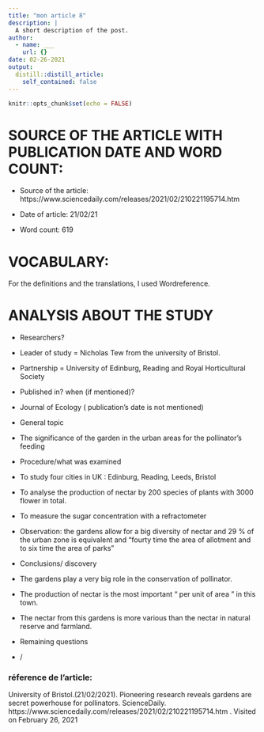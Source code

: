 ```yaml
---
title: "mon article 8"
description: |
  A short description of the post.
author:
  - name: ___
    url: {}
date: 02-26-2021
output:
  distill::distill_article:
    self_contained: false
---
```


```r
knitr::opts_chunk$set(echo = FALSE)
```

# SOURCE OF THE ARTICLE WITH PUBLICATION DATE AND WORD COUNT: 

* Source of the article: https://www.sciencedaily.com/releases/2021/02/210221195714.htm 

* Date of article: 21/02/21

* Word count: 619

# VOCABULARY:



For the definitions and the translations, I used Wordreference.

# ANALYSIS ABOUT THE STUDY

* Researchers?
 + Leader of study  = Nicholas Tew from the university of Bristol.
 + Partnership = University of Edinburg, Reading and Royal Horticultural Society




* Published in? when (if mentioned)? 
+ Journal of Ecology ( publication’s date is not mentioned)



* General topic
+ The significance of the garden in the urban areas for the pollinator’s feeding 



* Procedure/what was examined 
+ 	To study four cities in UK : Edinburg, Reading, Leeds, Bristol
+ To analyse the production of nectar by 200 species of plants with 3000 flower in total.
+ To measure the sugar concentration with a refractometer
+ Observation: the gardens allow for a big diversity of nectar and 29 % of the urban zone is equivalent and “fourty time the area of allotment and to six time the area of parks”



* Conclusions/ discovery 
+ The gardens play a very big role in the conservation of pollinator.
+ The production of nectar is the most important “ per unit of area ” in this town.
+ The nectar from this gardens is more various than the nectar in natural reserve and farmland.




* Remaining questions
+ /



### réference de l'article:
University of Bristol.(21/02/2021). Pioneering research reveals gardens are secret powerhouse for pollinators. ScienceDaily. https://www.sciencedaily.com/releases/2021/02/210221195714.htm . Visited on February 26, 2021










